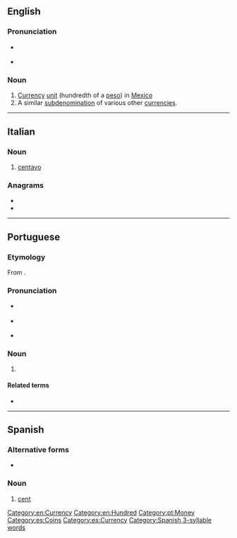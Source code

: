 ==English==
{{wikipedia}}

===Pronunciation===
* {{a|US}} {{IPA|/sɛnˈtɑ voʊ/|lang=en}}
* {{audio|En-ca-centavo.oga|Audio (US)|lang=en}}

===Noun===
{{en-noun}}

# [[currency|Currency]] [[unit]] (hundredth of a [[peso]]) in [[Mexico]]
# A similar [[subdenomination]] of various other [[currencies]].

[[Category:en:Currency]]
[[Category:en:Hundred]]

----

==Italian==

===Noun===
{{it-noun|m}}

# [[#English|centavo]]

===Anagrams===
* {{l|it|covante}}
* {{l|it|vocante}}

----

==Portuguese==

===Etymology===
From {{affix|pt|cento|-avo|gloss1=hundred}}.

===Pronunciation===
* {{a|Portugal|Brazil}} {{IPA|/sẽ.ˈta.vu/|lang=pt}}
* {{a|South Brazil}} {{IPA|/sẽ.ˈta.vo/|lang=pt}}
* {{rhymes|avu|lang=pt}}

===Noun===
{{pt-noun|m|s}}

# {{l|en|cent}} {{gloss|a hundredth of several monetary units, including the Brazilian [[real]], the Portuguese [[escudo]], and the Mozambican [[metical]]}}

====Related terms====
* {{l|pt|cêntimo}}

[[Category:pt:Money]]

----

==Spanish==

===Alternative forms===
* {{l|es|ctvo.}}

===Noun===
{{es-noun|m}}

# [[cent]] {{gloss|subunit of currency in US and other countries}}

[[Category:es:Coins]]
[[Category:es:Currency]]
[[Category:Spanish 3-syllable words]]